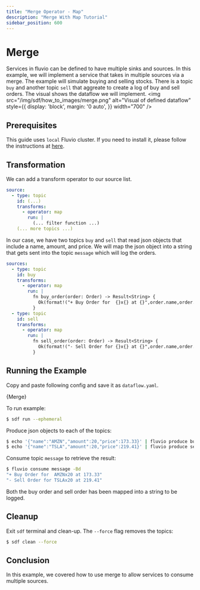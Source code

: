 ```yaml
---
title: "Merge Operator - Map"
description: "Merge With Map Tutorial"
sidebar_position: 600
---
```


# Merge

Services in fluvio can be defined to have multiple sinks and sources. In this example, we will implement a service that takes in multiple sources via a merge. The example will simulate buying and selling stocks. There is a topic `buy` and another topic `sell` that aggreate to create a log of buy and sell orders. The visual shows the dataflow we will implement. 
<img src="/img/sdf/how_to_images/merge.png" alt="Visual of defined dataflow"  style={{ display: 'block', margin: '0 auto', }} width="700" />

## Prerequisites

This guide uses `local` Fluvio cluster. If you need to install it, please follow the instructions at [here][installation].

## Transformation

We can add a transform operator to our source list.
```YAML
source:
  - type: topic
    id: (...)
    transforms:
      - operator: map
        run: |
          (... filter function ...)
    (... more topics ...)
```
In our case, we have two topics `buy` and `sell` that read json objects that include a name, amount, and price. We will map the json object into a string that gets sent into the topic `message` which will log the orders.

```YAML
sources:
  - type: topic
    id: buy
    transforms:
      - operator: map
        run: |
          fn buy_order(order: Order) -> Result<String> {
            Ok(format!("+ Buy Order for  {}x{} at {}",order.name,order.amount,order.price))
          }
  - type: topic
    id: sell 
    transforms:
      - operator: map
        run: |
          fn sell_order(order: Order) -> Result<String> {
            Ok(format!("- Sell Order for {}x{} at {}",order.name,order.amount,order.price))
          }
```

## Running the Example

Copy and paste following config and save it as `dataflow.yaml`.


<CodeBlock language="yaml">{Merge}</CodeBlock>

To run example:
```bash copy="cmd"
$ sdf run --ephemeral
```

Produce json objects to each of the topics:

```bash copy="cmd"
$ echo '{"name":"AMZN","amount":20,"price":173.33}' | fluvio produce buy
$ echo '{"name":"TSLA","amount":20,"price":219.41}' | fluvio produce sell
```

Consume topic `message` to retrieve the result:

```bash copy="cmd"
$ fluvio consume message -Bd
"+ Buy Order for  AMZNx20 at 173.33"
"- Sell Order for TSLAx20 at 219.41"
```

Both the buy order and sell order has been mapped into a string to be logged.

## Cleanup

Exit `sdf` terminal and clean-up. The `--force` flag removes the topics:

```bash copy="cmd"
$ sdf clean --force
```


## Conclusion

In this example, we covered how to use merge to allow services to consume multiple sources.

[installation]: /docs/fluvio/quickstart#install-fluvio
[filter]: /sdf/how-to/filter_operator

